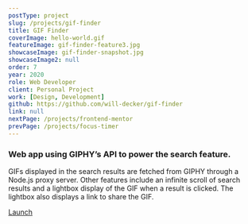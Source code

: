 ```yaml
---
postType: project
slug: /projects/gif-finder
title: GIF Finder
coverImage: hello-world.gif
featureImage: gif-finder-feature3.jpg
showcaseImage: gif-finder-snapshot.jpg
showcaseImage2: null
order: 7
year: 2020
role: Web Developer
client: Personal Project
work: [Design, Development]
github: https://github.com/will-decker/gif-finder
link: null
nextPage: /projects/frontend-mentor
prevPage: /projects/focus-timer
---
```


### Web app using GIPHY’s API to power the search feature.

GIFs displayed in the search results are fetched from GIPHY through a Node.js proxy server. Other features include an infinite scroll of search results and a lightbox display of the GIF when a result is clicked. The lightbox also displays a link to share the GIF.

<a href="https://gif-finder-live.vercel.app/" target="_blank">
  <div className="cta-btn">Launch</div>
</a>
